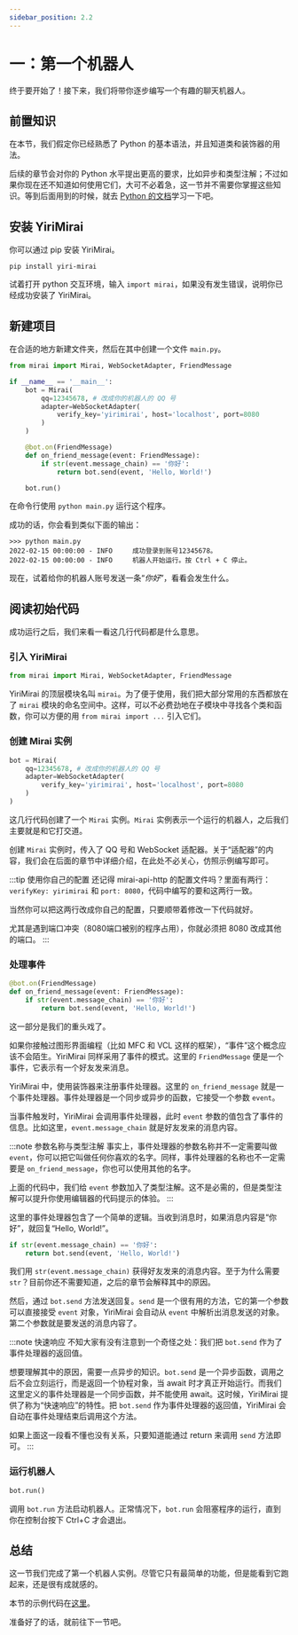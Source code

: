 ```yaml
---
sidebar_position: 2.2
---
```


# 一：第一个机器人

终于要开始了！接下来，我们将带你逐步编写一个有趣的聊天机器人。

## 前置知识

在本节，我们假定你已经熟悉了 Python 的基本语法，并且知道类和装饰器的用法。

后续的章节会对你的 Python 水平提出更高的要求，比如异步和类型注解；不过如果你现在还不知道如何使用它们，大可不必着急，这一节并不需要你掌握这些知识。等到后面用到的时候，就去 [Python 的文档](https://docs.python.org/zh-cn/3/)学习一下吧。

## 安装 YiriMirai

你可以通过 pip 安装 YiriMirai。

```shell
pip install yiri-mirai
```

试着打开 python 交互环境，输入 `import mirai`，如果没有发生错误，说明你已经成功安装了 YiriMirai。

## 新建项目

在合适的地方新建文件夹，然后在其中创建一个文件 `main.py`。

```python title='main.py'
from mirai import Mirai, WebSocketAdapter, FriendMessage

if __name__ == '__main__':
    bot = Mirai(
        qq=12345678, # 改成你的机器人的 QQ 号
        adapter=WebSocketAdapter(
            verify_key='yirimirai', host='localhost', port=8080
        )
    )

    @bot.on(FriendMessage)
    def on_friend_message(event: FriendMessage):
        if str(event.message_chain) == '你好':
            return bot.send(event, 'Hello, World!')

    bot.run()
```

在命令行使用 `python main.py` 运行这个程序。

成功的话，你会看到类似下面的输出：

```shell
>>> python main.py
2022-02-15 00:00:00 - INFO     成功登录到账号12345678。
2022-02-15 00:00:00 - INFO     机器人开始运行。按 Ctrl + C 停止。
```

现在，试着给你的机器人账号发送一条“*你好*”，看看会发生什么。


<ChatBox>
  <ChatMessage name="忘忧北萱草" msg="你好" />
  <ChatMessage name="Yiri" msg="Hello, World!" />
</ChatBox>


## 阅读初始代码

成功运行之后，我们来看一看这几行代码都是什么意思。

### 引入 YiriMirai

```python
from mirai import Mirai, WebSocketAdapter, FriendMessage
```

YiriMirai 的顶层模块名叫 `mirai`。为了便于使用，我们把大部分常用的东西都放在了 `mirai` 模块的命名空间中。这样，可以不必费劲地在子模块中寻找各个类和函数，你可以方便的用 `from mirai import ...` 引入它们。

### 创建 Mirai 实例

```python
bot = Mirai(
    qq=12345678, # 改成你的机器人的 QQ 号
    adapter=WebSocketAdapter(
        verify_key='yirimirai', host='localhost', port=8080
    )
)
```

这几行代码创建了一个 `Mirai` 实例。`Mirai` 实例表示一个运行的机器人，之后我们主要就是和它打交道。

创建 `Mirai` 实例时，传入了 QQ 号和 WebSocket 适配器。关于“适配器”的内容，我们会在后面的章节中详细介绍，在此处不必关心，仿照示例编写即可。

:::tip 使用你自己的配置
还记得 mirai-api-http 的配置文件吗？里面有两行：`verifyKey: yirimirai` 和 `port: 8080`，代码中编写的要和这两行一致。

当然你可以把这两行改成你自己的配置，只要顺带着修改一下代码就好。

尤其是遇到端口冲突（8080端口被别的程序占用），你就必须把 8080 改成其他的端口。
:::

### 处理事件

```python
@bot.on(FriendMessage)
def on_friend_message(event: FriendMessage):
    if str(event.message_chain) == '你好':
        return bot.send(event, 'Hello, World!')
```

这一部分是我们的重头戏了。

如果你接触过图形界面编程（比如 MFC 和 VCL 这样的框架），“事件”这个概念应该不会陌生。YiriMirai 同样采用了事件的模式。这里的 `FriendMessage` 便是一个事件，它表示有一个好友发来消息。

YiriMirai 中，使用装饰器来注册事件处理器。这里的 `on_friend_message` 就是一个事件处理器。事件处理器是一个同步或异步的函数，它接受一个参数 `event`。

当事件触发时，YiriMirai 会调用事件处理器，此时 `event` 参数的值包含了事件的信息。比如这里，`event.message_chain` 就是好友发来的消息内容。

:::note 参数名称与类型注解
事实上，事件处理器的参数名称并不一定需要叫做 `event`，你可以把它叫做任何你喜欢的名字。同样，事件处理器的名称也不一定需要是 `on_friend_message`，你也可以使用其他的名字。

上面的代码中，我们给 `event` 参数加入了类型注解。这不是必需的，但是类型注解可以提升你使用编辑器的代码提示的体验。
:::

这里的事件处理器包含了一个简单的逻辑。当收到消息时，如果消息内容是“你好”，就回复“Hello, World!”。

```python
if str(event.message_chain) == '你好':
    return bot.send(event, 'Hello, World!')
```

我们用 `str(event.message_chain)` 获得好友发来的消息内容。至于为什么需要 `str`？目前你还不需要知道，之后的章节会解释其中的原因。

然后，通过 `bot.send` 方法发送回复。`send` 是一个很有用的方法，它的第一个参数可以直接接受 `event` 对象，YiriMirai 会自动从 `event` 中解析出消息发送的对象。第二个参数就是要发送的消息内容了。

:::note 快速响应
不知大家有没有注意到一个奇怪之处：我们把 `bot.send` 作为了事件处理器的返回值。

想要理解其中的原因，需要一点异步的知识。`bot.send` 是一个异步函数，调用之后不会立刻运行，而是返回一个协程对象，当 await 时才真正开始运行。而我们这里定义的事件处理器是一个同步函数，并不能使用 await。这时候，YiriMirai 提供了称为“快速响应”的特性。把 `bot.send` 作为事件处理器的返回值，YiriMirai 会自动在事件处理结束后调用这个方法。

如果上面这一段看不懂也没有关系，只要知道能通过 return 来调用 `send` 方法即可。
:::

### 运行机器人

```python
bot.run()
```

调用 `bot.run` 方法启动机器人。正常情况下，`bot.run` 会阻塞程序的运行，直到你在控制台按下 Ctrl+C 才会退出。

## 总结

这一节我们完成了第一个机器人实例。尽管它只有最简单的功能，但是能看到它跑起来，还是很有成就感的。

本节的示例代码在[这里](./examples/01.md)。

准备好了的话，就前往下一节吧。